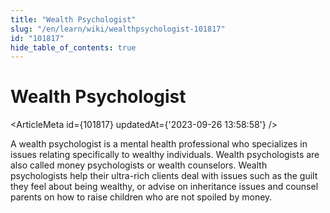 ```yaml
---
title: "Wealth Psychologist"
slug: "/en/learn/wiki/wealthpsychologist-101817"
id: "101817"
hide_table_of_contents: true
---
```



# Wealth Psychologist

<ArticleMeta id={101817} updatedAt={'2023-09-26 13:58:58'} />
<div className='border-solid border-b border-t-0 my-4 border-[var(--ifm-color-gray-300)]' />

A wealth psychologist is a mental health professional who specializes in issues relating specifically to wealthy individuals. Wealth psychologists are also called money psychologists or wealth counselors. Wealth psychologists help their ultra-rich clients deal with issues such as the guilt they feel about being wealthy, or advise on inheritance issues and counsel parents on how to raise children who are not spoiled by money.
